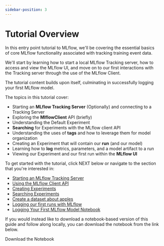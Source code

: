 ```yaml
---
sidebar-position: 3
---
```



# Tutorial Overview

In this entry point tutorial to MLflow, we'll be covering the essential basics of core MLflow functionality associated
with tracking training event data.

We'll start by learning how to start a local MLflow Tracking server, how to access and view the MLflow UI, and move on to
our first interactions with the Tracking server through the use of the MLflow Client.

The tutorial content builds upon itself, culminating in successfully logging your first MLflow model.

The topics in this tutorial cover:

- Starting an **MLflow Tracking Server** (Optionally) and connecting to a Tracking Server
- Exploring the **MlflowClient** API (briefly)
- Understanding the Default Experiment
- **Searching** for Experiments with the MLflow client API
- Understanding the uses of **tags** and how to leverage them for model organization
- Creating an Experiment that will contain our **run** (and our model)
- Learning how to **log** metrics, parameters, and a model artifact to a run
- Viewing our Experiment and our first run within the **MLflow UI**

To get started with the tutorial, click NEXT below or navigate to the section that you're interested in:

- [Starting an MLflow Tracking Server](step1-tracking-server)
- [Using the MLflow Client API](step2-mlflow-client)
- [Creating Experiments](step3-create-experiment)
- [Searching Experiments](step4-experiment-search)
- [Create a dataset about apples](step5-synthetic-data)
- [Logging our first runs with MLflow](step6-logging-a-run)
- [Logging Your First MLflow Model Notebook](notebooks)

If you would instead like to download a notebook-based version of this guide and follow along locally, you can download the notebook from the link below.

<NotebookDownloadButton href="https://raw.githubusercontent.com/mlflow/mlflow/master/docs/source/getting-started/logging-first-model/notebooks/logging-first-model.ipynb">Download the Notebook</NotebookDownloadButton>
